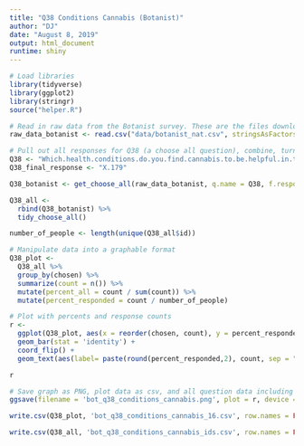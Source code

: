 ```yaml
---
title: "Q38 Conditions Cannabis (Botanist)"
author: "DJ"
date: "August 8, 2019"
output: html_document
runtime: shiny
---
```


```r
# Load libraries
library(tidyverse)
library(ggplot2)
library(stringr)
source("helper.R")
```

```r
# Read in raw data from the Botanist survey. These are the files downloaded from survey monkey saved as a .csv
raw_data_botanist <- read.csv("data/botanist_nat.csv", stringsAsFactors = FALSE)
```

```r
# Pull out all responses for Q38 (a choose all question), combine, turn into a tidy data format for further processing then determine 'question n'
Q38 <- "Which.health.conditions.do.you.find.cannabis.to.be.helpful.in.treating...Please.select.all.that.apply."
Q38_final_response <- "X.179"

Q38_botanist <- get_choose_all(raw_data_botanist, q.name = Q38, f.response = Q38_final_response)

Q38_all <- 
  rbind(Q38_botanist) %>%
  tidy_choose_all()

number_of_people <- length(unique(Q38_all$id))
```

```r
# Manipulate data into a graphable format
Q38_plot <-
  Q38_all %>%
  group_by(chosen) %>%
  summarize(count = n()) %>%
  mutate(percent_all = count / sum(count)) %>%
  mutate(percent_responded = count / number_of_people)
```

```r
# Plot with percents and response counts
r <- 
  ggplot(Q38_plot, aes(x = reorder(chosen, count), y = percent_responded)) +
  geom_bar(stat = 'identity') +
  coord_flip() +
  geom_text(aes(label= paste(round(percent_responded,2), count, sep = "***")))

r
```

```r
# Save graph as PNG, plot data as csv, and all question data including response IDs as csv (save question n and N at end of plot file as "_x.x")
ggsave(filename = 'bot_q38_conditions_cannabis.png', plot = r, device = 'png')

write.csv(Q38_plot, 'bot_q38_conditions_cannabis_16.csv', row.names = FALSE)

write.csv(Q38_all, 'bot_q38_conditions_cannabis_ids.csv', row.names = FALSE)
```
